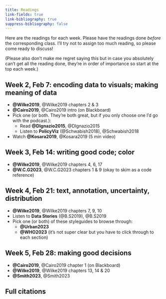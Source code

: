```yaml
---
title: Readings
link-fields: true
link-bibliography: true
suppress-bibliography: false
---
```


Here are the readings for each week. Please have the readings done _before_ the corresponding class. I'll try not to assign too much reading, so please come ready to discuss! 

(Please also don't make me regret saying this but in case you absolutely can't get all the reading done, they're in order of importance so start at the top each week.)


## Week 2, Feb 7: encoding data to visuals; making meaning of data

* **[@Wilke2019]{.author.}**, [@Wilke2019]{.title-short.} chapters 2 & 3
* **[@Cairo2019]{.author.}**, [@Cairo2019]{.title.} intro (on Blackboard)
* Pick one (or both. They're both great, but if you only choose one I'd go with the podcast.):
  * Read **[@DIgnazio2015]{.author.}**, [@DIgnazio2015]{.title.}
  * Listen to **PolicyViz** ([@Schwabish2018]{.author.}), [@Schwabish2018]{.title.}
* Watch **[@Kosara2019]{.author.}**, [@Kosara2019]{.title.} (5 min video)

## Week 3, Feb 14: writing good code; color

* **[@Wilke2019]{.author.}**, [@Wilke2019]{.title-short.} chapters 4, 6, 17
* **[@W.C.G2023]{.author.}**, [@W.C.G2023]{.title-short.} chapters 1 & 9 (okay to skim as a code reference)

## Week 4, Feb 21: text, annotation, uncertainty, distribution

* **[@Wilke2019]{.author.}**, [@Wilke2019]{.title-short.} chapters 7, 9, 10
* Listen to **Data Stories** ([@B.S2019]{.author.}), [@B.S2019]{.title.}
* Pick one (or both) of these styleguides to browse through:
  * **[@Urban2023]{.author.}**
  * **[@WHO2023]{.author.}** (it's not super clear but you have to click through to each section)

## Week 5, Feb 28: making good decisions

* **[@Cairo2019]{.author.}**, [@Cairo2019]{.title.} chapter 1 (on Blackboard)
* **[@Wilke2019]{.author.}**, [@Wilke2019]{.title-short.} chapters 13, 14 & 20
* **[@Smith2023]{.author.}**, [@Smith2023]{.title.}


## Full citations